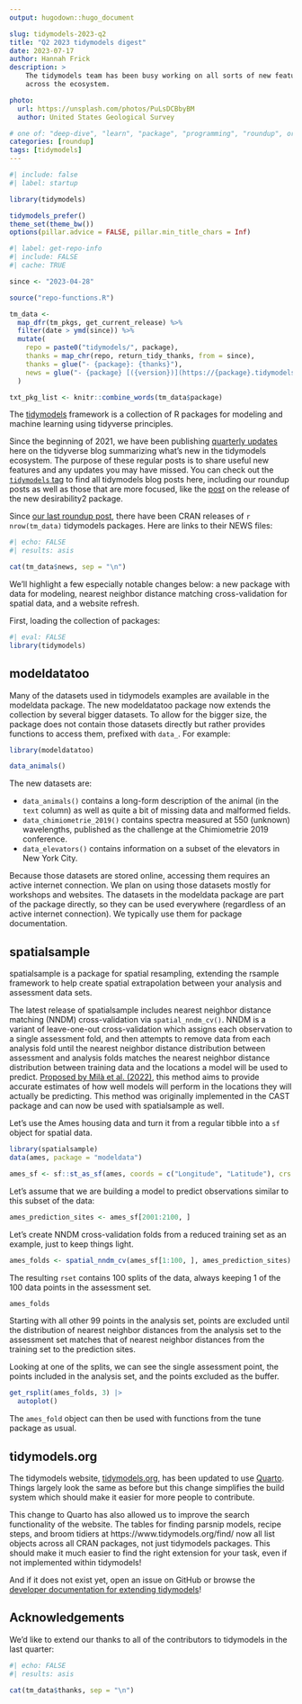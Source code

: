 ```yaml
---
output: hugodown::hugo_document

slug: tidymodels-2023-q2
title: "Q2 2023 tidymodels digest"
date: 2023-07-17
author: Hannah Frick
description: >
    The tidymodels team has been busy working on all sorts of new features 
    across the ecosystem.

photo:
  url: https://unsplash.com/photos/PuLsDCBbyBM
  author: United States Geological Survey

# one of: "deep-dive", "learn", "package", "programming", "roundup", or "other"
categories: [roundup] 
tags: [tidymodels]
---
```


<!--
TODO:
* [x] Look over / edit the post's title in the yaml
* [x] Edit (or delete) the description; note this appears in the Twitter card
* [x] Pick category and tags (see existing with `hugodown::tidy_show_meta()`)
* [x] Find photo & update yaml metadata
* [x] Create `thumbnail-sq.jpg`; height and width should be equal
* [x] Create `thumbnail-wd.jpg`; width should be >5x height
* [x] `hugodown::use_tidy_thumbnails()`
* [x] Add intro sentence, e.g. the standard tagline for the package
* [x] `usethis::use_tidy_thanks()`
-->

```r
#| include: false
#| label: startup

library(tidymodels)

tidymodels_prefer()
theme_set(theme_bw())
options(pillar.advice = FALSE, pillar.min_title_chars = Inf)
```

```r
#| label: get-repo-info
#| include: FALSE
#| cache: TRUE

since <- "2023-04-28"

source("repo-functions.R")

tm_data <- 
  map_dfr(tm_pkgs, get_current_release) %>% 
  filter(date > ymd(since)) %>% 
  mutate(
    repo = paste0("tidymodels/", package),
    thanks = map_chr(repo, return_tidy_thanks, from = since),
    thanks = glue("- {package}: {thanks}"),
    news = glue("- {package} [({version})](https://{package}.tidymodels.org/news/index.html)")
  )

txt_pkg_list <- knitr::combine_words(tm_data$package)
```

The [tidymodels](https://www.tidymodels.org/) framework is a collection of R packages for modeling and machine learning using tidyverse principles.

Since the beginning of 2021, we have been publishing [quarterly updates](https://www.tidyverse.org/categories/roundup/) here on the tidyverse blog summarizing what's new in the tidymodels ecosystem. The purpose of these regular posts is to share useful new features and any updates you may have missed. You can check out the [`tidymodels` tag](https://www.tidyverse.org/tags/tidymodels/) to find all tidymodels blog posts here, including our roundup posts as well as those that are more focused, like the [post](https://www.tidyverse.org/blog/2023/05/desirability2/) on the release of the new desirability2 package.

Since [our last roundup post](https://www.tidyverse.org/blog/2023/04/tidymodels-2023-q1/), there have been CRAN releases of `r nrow(tm_data)` tidymodels packages. Here are links to their NEWS files:

```r
#| echo: FALSE
#| results: asis

cat(tm_data$news, sep = "\n")
```

We'll highlight a few especially notable changes below: a new package with data for modeling, nearest neighbor distance matching cross-validation for spatial data, and a website refresh.

First, loading the collection of packages:

```r
#| eval: FALSE
library(tidymodels)
```


## modeldatatoo

Many of the datasets used in tidymodels examples are available in the modeldata package. The new modeldatatoo package now extends the collection by several bigger datasets. To allow for the bigger size, the package does not contain those datasets directly but rather provides functions to access them, prefixed with `data_`. For example:

```r
library(modeldatatoo)

data_animals()
```

The new datasets are:

* `data_animals()` contains a long-form description of the animal (in the `text` column) as well as quite a bit of missing data and malformed fields.
* `data_chimiometrie_2019()` contains spectra measured at 550 (unknown) wavelengths, published as the challenge at the Chimiometrie 2019 conference.
* `data_elevators()` contains information on a subset of the elevators in New York City. 

Because those datasets are stored online, accessing them requires an active internet connection. We plan on using those datasets mostly for workshops and websites. The datasets in the modeldata package are part of the package directly, so they can be used everywhere (regardless of an active internet connection). We typically use them for package documentation.


## spatialsample

spatialsample is a package for spatial resampling, extending the rsample framework to help create spatial extrapolation between your analysis and assessment data sets.

The latest release of spatialsample includes nearest neighbor distance matching (NNDM) cross-validation via `spatial_nndm_cv()`. NNDM is a variant of leave-one-out cross-validation which assigns each observation to a single assessment fold, and then attempts to remove data from each analysis fold until the nearest neighbor distance distribution between assessment and analysis folds matches the nearest neighbor distance distribution between training data and the locations a model will be used to predict. [Proposed by Milà et al. (2022)](https://doi.org/10.1111/2041-210X.13851), this method aims to provide accurate estimates of how well models will perform in the locations they will actually be predicting. This method was originally implemented in the CAST package and can now be used with spatialsample as well.

Let's use the Ames housing data and turn it from a regular tibble into a `sf` object for spatial data.

```r
library(spatialsample)
data(ames, package = "modeldata")

ames_sf <- sf::st_as_sf(ames, coords = c("Longitude", "Latitude"), crs = 4326)
```

Let's assume that we are building a model to predict observations similar to this subset of the data:

```r
ames_prediction_sites <- ames_sf[2001:2100, ]
```

Let's create NNDM cross-validation folds from a reduced training set as an example, just to keep things light.

```r
ames_folds <- spatial_nndm_cv(ames_sf[1:100, ], ames_prediction_sites)
```

The resulting `rset` contains 100 splits of the data, always keeping 1 of the 100 data points in the assessment set.

```r
ames_folds
```

Starting with all other 99 points in the analysis set, points are excluded until the distribution of nearest neighbor distances from the analysis set to the assessment set matches that of nearest neighbor distances from the training set to the prediction sites.

Looking at one of the splits, we can see the single assessment point, the points included in the analysis set, and the points excluded as the buffer.

```r
get_rsplit(ames_folds, 3) |> 
  autoplot()
```

The `ames_fold` object can then be used with functions from the tune package as usual.


## tidymodels.org

The tidymodels website, [tidymodels.org](https://www.tidymodels.org/), has been updated to use [Quarto](https://quarto.org/). Things largely look the same as before but this change simplifies the build system which should make it easier for more people to contribute. 

This change to Quarto has also allowed us to improve the search functionality of the website. The tables for finding parsnip models, recipe steps, and broom tidiers at https://www.tidymodels.org/find/ now all list objects across all CRAN packages, not just tidymodels packages. This should make it much easier to find the right extension for your task, even if not implemented within tidymodels! 

And if it does not exist yet, open an issue on GitHub or browse the [developer documentation for extending tidymodels](https://www.tidymodels.org/learn/#category=developer%20tools)!


## Acknowledgements

We’d like to extend our thanks to all of the contributors to tidymodels in the last quarter:

```r
#| echo: FALSE
#| results: asis

cat(tm_data$thanks, sep = "\n")
```
